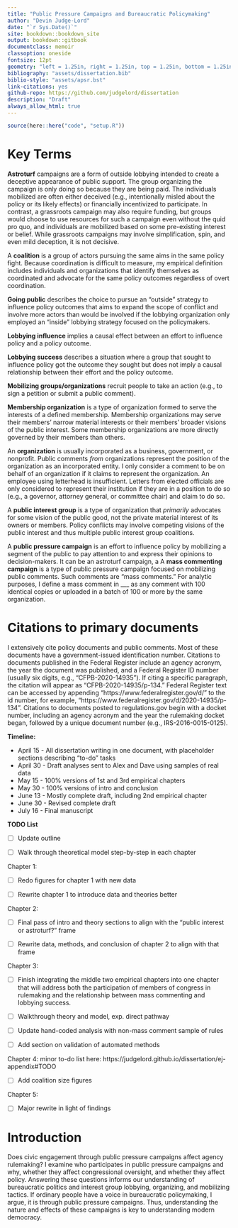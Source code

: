 ```yaml
--- 
title: "Public Pressure Campaigns and Bureaucratic Policymaking"
author: "Devin Judge-Lord"
date: "`r Sys.Date()`"
site: bookdown::bookdown_site
output: bookdown::gitbook
documentclass: memoir
classoption: oneside
fontsize: 12pt
geometry: "left = 1.25in, right = 1.25in, top = 1.25in, bottom = 1.25in"
bibliography: "assets/dissertation.bib"
biblio-style: "assets/apsr.bst"
link-citations: yes
github-repo: https://github.com/judgelord/dissertation
description: "Draft"
always_allow_html: true
---
```


```r
source(here::here("code", "setup.R"))
```

  \listoftables
  
  \listoffigures
  
# Key  Terms {-}

**Astroturf** campaigns are a form of outside lobbying intended to create a deceptive appearance of public support. The group organizing the campaign is only doing so because they are being paid. The individuals mobilized are often either deceived (e.g., intentionally misled about the policy or its likely effects) or financially incentivized to participate. In contrast, a grassroots campaign may also require funding, but groups would choose to use resources for such a campaign even without the quid pro quo, and individuals are mobilized based on some pre-existing interest or belief. While grassroots campaigns may involve simplification, spin, and even mild deception, it is not decisive. 

A **coalition** is a group of actors pursuing the same aims in the same policy fight. Because coordination is difficult to measure, my empirical definition includes individuals and organizations that identify themselves as coordinated and advocate for the same policy outcomes regardless of overt coordination. 

**Going public** describes the choice to pursue an "outside" strategy to influence policy outcomes that aims to expand the scope of conflict and involve more actors than would be involved if the lobbying organization only employed an "inside" lobbying strategy focused on the policymakers.

**Lobbying influence** implies a causal effect between an effort to influence policy and a policy outcome.

**Lobbying success** describes a situation where a group that sought to influence policy got the outcome they sought but does not imply a causal relationship between their effort and the policy outcome.

**Mobilizing groups/organizations** recruit people to take an action (e.g., to sign a petition or submit a public comment).

**Membership organization** is a type of organization formed to serve the interests of a defined membership. Membership organizations may serve their members' narrow material interests or their members' broader visions of the public interest. Some membership organizations are more directly governed by their members than others. 

An **organization** is usually incorporated as a business, government, or nonprofit. Public comments *from* organizations represent the position of the organization as an incorporated entity. I only consider a comment to be on behalf of an organization if it claims to represent the organization. An employee using letterhead is insufficient. Letters from elected officials are only considered to represent their institution if they are in a position to do so (e.g., a governor, attorney general, or committee chair) and claim to do so.

A **public interest group** is a type of organization that *primarily* advocates for some vision of the public good, not the private material interest of its owners or members. Policy conflicts may involve competing visions of the public interest and thus multiple public interest group coalitions.

A **public pressure campaign** is an effort to influence policy by mobilizing a segment of the public to pay attention to and express their opinions to decision-makers. It can be an astroturf campaign, a 
A **mass commenting campaign** is a type of public pressure campaign focused on mobilizing public comments. Such comments are "mass comments." For analytic purposes, I define a mass comment in ___ as any comment with 100 identical copies or uploaded in a batch of 100 or more by the same organization.

# Citations to primary documents  {-}

I extensively cite policy documents and public comments. Most of these documents have a government-issued identification number. Citations to documents published in the Federal Register include an agency acronym, the year the document was published, and a Federal Register ID number (usually six digits, e.g., "CFPB-2020-14935"). If citing a specific paragraph, the citation will appear as "CFPB-2020-14935/p-134." Federal Register text can be accessed by appending "https://www.federalregister.gov/d/" to the id number, for example, "https://www.federalregister.gov/d/2020-14935/p-134". Citations to documents posted to regulations.gov begin with a docket number, including an agency acronym and the year the rulemaking docket began, followed by a unique document number (e.g., IRS-2016-0015-0125).

\newpage 


**Timeline:**  

- April 15 - All dissertation writing in one document, with placeholder sections describing "to-do" tasks  
- April 30 - Draft analyses sent to Alex and Dave using samples of real data  
- May 15 - 100% versions of 1st and 3rd empirical chapters  
- May 30 - 100% versions of intro and conclusion  
- June 13 - Mostly complete draft, including 2nd empirical chapter  
- June 30 - Revised complete draft  
- July 16 - Final manuscript  

**TODO List**

- [ ] Update outline
 
- [ ] Walk through theoretical model step-by-step in each chapter

Chapter 1:

- [ ] Redo figures for chapter 1 with new data

- [ ] Rewrite chapter 1 to introduce data and theories better

Chapter 2:   

- [ ] Final pass of intro and theory sections to align with the "public interest or astroturf?" frame

- [ ] Rewrite data, methods, and conclusion of chapter 2 to align with that frame

Chapter 3:  

- [ ] Finish integrating the middle two empirical chapters into one chapter that will address both the participation of members of congress in rulemaking and the relationship between mass commenting and lobbying success.

- [ ] Walkthrough theory and model, exp. direct pathway 

- [ ] Update hand-coded analysis with non-mass comment sample of rules

- [ ] Add section on validation of automated methods

Chapter 4: minor to-do list here: https://judgelord.github.io/dissertation/ej-appendix#TODO

- [ ] Add coalition size figures 

Chapter 5:  

- [ ] Major rewrite in light of findings

\newpage

# Introduction {-}


Does civic engagement through public pressure campaigns affect agency rulemaking? I examine who participates in public pressure campaigns and why, whether they affect congressional oversight, and whether they affect policy. Answering these questions informs our understanding of bureaucratic politics and interest group lobbying, organizing, and mobilizing tactics. If ordinary people have a voice in bureaucratic policymaking, I argue, it is through public pressure campaigns. Thus, understanding the nature and effects of these campaigns is key to understanding modern democracy. 